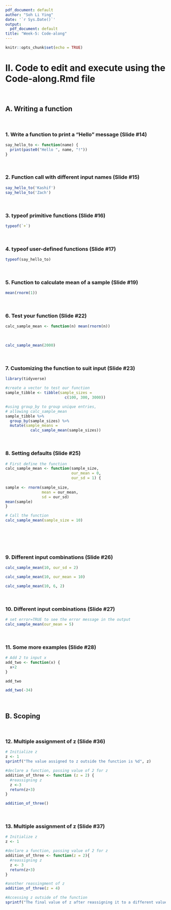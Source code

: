 ---
pdf_document: default
author: "Soh Li Ying"
date: '`r Sys.Date()`'
output:
  pdf_document: default
title: "Week-5: Code-along"
---

  ```{r setup, include=FALSE}
knitr::opts_chunk$set(echo = TRUE)
```

# II. Code to edit and execute using the Code-along.Rmd file 
<br>

## A. Writing a function
<br>

### 1. Write a function to print a "Hello" message (Slide #14)

```{r, eval=TRUE,echo=TRUE}
say_hello_to <- function(name) {
  print(paste0("Hello ", name, "!"))
}

```
<br>

### 2. Function call with different input names (Slide #15)

```{r, eval=TRUE,echo=TRUE}
say_hello_to('Kashif')
say_hello_to('Zach')


```
<br>

### 3. typeof primitive functions (Slide #16)

```{r, eval=TRUE,echo=TRUE}
typeof(`+`)

```
<br>

### 4. typeof user-defined functions (Slide #17)

```{r, eval=TRUE,echo=TRUE}
typeof(say_hello_to)

```
<br>

### 5. Function to calculate mean of a sample (Slide #19)

```{r, eval=TRUE,echo=TRUE}
mean(rnorm(1))

```
<br>

### 6. Test your function (Slide #22)

```{r, eval=TRUE,echo=TRUE}
calc_sample_mean <- function(n) mean(rnorm(n))

```
<br>
```{r, eval=TRUE,echo=TRUE}
calc_sample_mean(2000)

```
<br>

### 7. Customizing the function to suit input (Slide #23)

```{r, eval=TRUE,echo=TRUE}
library(tidyverse)

#create a vector to test our function
sample_tibble <- tibble(sample_sizes = 
                          c(100, 300, 3000))

#using group_by to group unique entries, 
# allowing calc_sample_mean
sample_tibble %>%
  group_by(sample_sizes) %>%
  mutate(sample_means =
           calc_sample_mean(sample_sizes))


```
<br>

### 8. Setting defaults (Slide #25)

```{r, eval=TRUE,echo=TRUE}
# First define the function
calc_sample_mean <- function(sample_size, 
                             our_mean = 0, 
                             our_sd = 1) {
  
sample <- rnorm(sample_size,
                mean = our_mean,
                sd = our_sd)
mean(sample)
}

# Call the function
calc_sample_mean(sample_size = 10)

  
  
```
<br>

### 9. Different input combinations (Slide #26)

```{r, eval=TRUE,echo=TRUE}
calc_sample_mean(10, our_sd = 2)

calc_sample_mean(10, our_mean = 10)

calc_sample_mean(10, 6, 2)

```
<br>

### 10. Different input combinations (Slide #27)

```{r, eval=TRUE,echo=TRUE,error=TRUE} 
# set error=TRUE to see the error message in the output
calc_sample_mean(our_mean = 5)
```
<br>

### 11. Some more examples (Slide #28)

```{r, eval=TRUE,echo=TRUE,error=FALSE} 
# Add 2 to input x
add_two <- function(x) {
  x+2
}

add_two

add_two(-34)
```
<br>

## B. Scoping
<br>

### 12. Multiple assignment of z (Slide #36)

```{r, eval=TRUE,echo=TRUE}
# Initialize z
z <- 1
sprintf("The value assigned to z outside the function is %d", z)

#declare a function, passing value of 2 for z
addition_of_three <- function (z = 2) {
  #reassigning z
  z <-3
  return(z+3)
}

addition_of_three()

```
<br>

### 13. Multiple assignment of z (Slide #37)

```{r, eval=TRUE,echo=TRUE}
# Initialize z
z <- 1

#declare a function, passing value of 2 for z
addition_of_three <- function(z = 2){
  #reassigning z
  z <- 3
  return(z+3)
}

#another reassingment of z 
addition_of_three(z = 4)

#Accessing z outside of the function
sprintf("The final value of z after reassigning it to a different value inside the function is %d", z)
```
<br>
